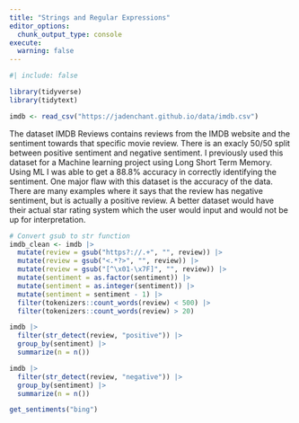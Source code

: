 ```yaml
---
title: "Strings and Regular Expressions"
editor_options: 
  chunk_output_type: console
execute:
  warning: false
---
```


```r
#| include: false

library(tidyverse)
library(tidytext)

imdb <- read_csv("https://jadenchant.github.io/data/imdb.csv")
```

The dataset IMDB Reviews contains reviews from the IMDB website and the sentiment towards that specific movie review. There is an exacly 50/50 split between positive sentiment and negative sentiment. I previously used this dataset for a Machine learning project using Long Short Term Memory. Using ML I was able to get a 88.8% accuracy in correctly identifying the sentiment. One major flaw with this dataset is the accuracy of the data. There are many examples where it says that the review has negative sentiment, but is actually a positive review. A better dataset would have their actual star rating system which the user would input and would not be up for interpretation. 

```r
# Convert gsub to str function
imdb_clean <- imdb |>
  mutate(review = gsub("https?://.+", "", review)) |>
  mutate(review = gsub("<.*?>", "", review)) |>
  mutate(review = gsub("[^\x01-\x7F]", "", review)) |>
  mutate(sentiment = as.factor(sentiment)) |>
  mutate(sentiment = as.integer(sentiment)) |>
  mutate(sentiment = sentiment - 1) |>
  filter(tokenizers::count_words(review) < 500) |>
  filter(tokenizers::count_words(review) > 20)
```


```r
imdb |>
  filter(str_detect(review, "positive")) |>
  group_by(sentiment) |>
  summarize(n = n())

imdb |>
  filter(str_detect(review, "negative")) |>
  group_by(sentiment) |>
  summarize(n = n())

get_sentiments("bing")
```







